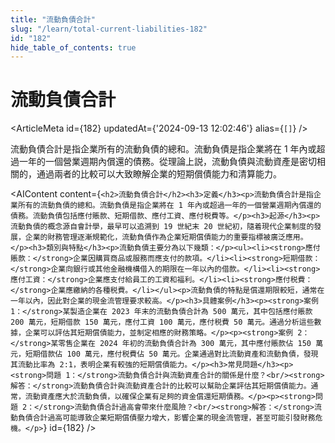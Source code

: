 ```yaml
---
title: "流動負債合計"
slug: "/learn/total-current-liabilities-182"
id: "182"
hide_table_of_contents: true
---
```



# 流動負債合計

<ArticleMeta id={182} updatedAt={'2024-09-13 12:02:46'} alias={`[]`} />
<div className='border-solid border-b border-t-0 my-4 border-[var(--ifm-color-gray-300)]' />

流動負債合計是指企業所有的流動負債的總和。流動負債是指企業將在 1 年內或超過一年的一個營業週期內償還的債務。從理論上説，流動負債與流動資產是密切相關的，通過兩者的比較可以大致瞭解企業的短期償債能力和清算能力。

<AIContent content={`<h2>流動負債合計</h2><h3>定義</h3><p>流動負債合計是指企業所有的流動負債的總和。流動負債是指企業將在 1 年內或超過一年的一個營業週期內償還的債務。流動負債包括應付賬款、短期借款、應付工資、應付税費等。</p><h3>起源</h3><p>流動負債的概念源自會計學，最早可以追溯到 19 世紀末 20 世紀初，隨着現代企業制度的發展，企業的財務管理逐漸規範化，流動負債作為企業短期償債能力的重要指標被廣泛應用。</p><h3>類別與特點</h3><p>流動負債主要分為以下幾類：</p><ul><li><strong>應付賬款：</strong>企業因購買商品或服務而應支付的款項。</li><li><strong>短期借款：</strong>企業向銀行或其他金融機構借入的期限在一年以內的借款。</li><li><strong>應付工資：</strong>企業應支付給員工的工資和福利。</li><li><strong>應付税費：</strong>企業應繳納的各種税費。</li></ul><p>流動負債的特點是償還期限較短，通常在一年以內，因此對企業的現金流管理要求較高。</p><h3>具體案例</h3><p><strong>案例 1：</strong>某製造企業在 2023 年末的流動負債合計為 500 萬元，其中包括應付賬款 200 萬元，短期借款 150 萬元，應付工資 100 萬元，應付税費 50 萬元。通過分析這些數據，企業可以評估其短期償債能力，並制定相應的財務策略。</p><p><strong>案例 2：</strong>某零售企業在 2024 年初的流動負債合計為 300 萬元，其中應付賬款佔 150 萬元，短期借款佔 100 萬元，應付税費佔 50 萬元。企業通過對比流動資產和流動負債，發現其流動比率為 2:1，表明企業有較強的短期償債能力。</p><h3>常見問題</h3><p><strong>問題 1：</strong>流動負債合計與流動資產合計的關係是什麼？<br/><strong>解答：</strong>流動負債合計與流動資產合計的比較可以幫助企業評估其短期償債能力。通常，流動資產應大於流動負債，以確保企業有足夠的資金償還短期債務。</p><p><strong>問題 2：</strong>流動負債合計過高會帶來什麼風險？<br/><strong>解答：</strong>流動負債合計過高可能導致企業短期償債壓力增大，影響企業的現金流管理，甚至可能引發財務危機。</p>`} id={182} />
